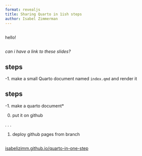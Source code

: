 ```yaml
---
format: revealjs
title: Sharing Quarto in 1ish steps
author: Isabel Zimmerman
---
```


## 

::: r-fit-text
hello!
:::

##

::: r-fit-text
_can i have a link to these slides?_
:::

## steps

-1. make a small Quarto document named `index.qmd` and render it

## steps

-1. make a quarto document*

0. put it on github

. . . 

1. deploy github pages from branch

##

[isabelizimm.github.io/quarto-in-one-step](isabelizimm.github.io/quarto-in-one-step)

